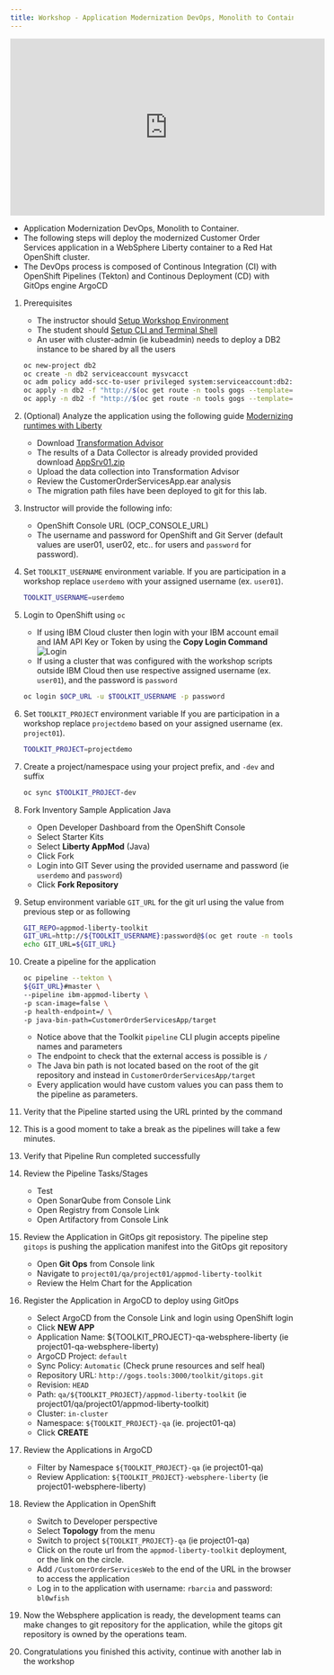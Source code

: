 ```yaml
---
title: Workshop - Application Modernization DevOps, Monolith to Container
---
```



<PageDescription>

<iframe width="560" height="315" src="https://www.youtube.com/embed/ss9joPm2M1U" frameborder="0" allow="accelerometer; autoplay; clipboard-write; encrypted-media; gyroscope; picture-in-picture" allowfullscreen></iframe>


- Application Modernization DevOps, Monolith to Container.
- The following steps will deploy the modernized Customer Order Services application in a WebSphere Liberty container to a Red Hat OpenShift cluster.
- The DevOps process is composed of Continous Integration (CI) with OpenShift Pipelines (Tekton) and Continous Deployment (CD) with GitOps engine ArgoCD

</PageDescription>

1. Prerequisites
    - The instructor should [Setup Workshop Environment](/workshop/setup)
    - The student should [Setup CLI and Terminal Shell](/workshop/terminal)
    - An user with cluster-admin (ie kubeadmin) needs to deploy a DB2 instance to be shared by all the users
    ```bash
    oc new-project db2
    oc create -n db2 serviceaccount mysvcacct
    oc adm policy add-scc-to-user privileged system:serviceaccount:db2:mysvcacct
    oc apply -n db2 -f "http://$(oc get route -n tools gogs --template='{{.spec.host}}')/toolkit/appmod-liberty-toolkit/raw/master/db2/db2-dc.yaml"
    oc apply -n db2 -f "http://$(oc get route -n tools gogs --template='{{.spec.host}}')/toolkit/appmod-liberty-toolkit/raw/master/db2/db2-service.yaml"
    ```

1. (Optional) Analyze the application using the following guide [Modernizing runtimes with Liberty](https://ibm-cloud-architecture.github.io/modernization-playbook/applications/liberty/liberty-analyze)
    - Download [Transformation Advisor](https://www.ibm.com/garage/method/practices/learn/ibm-transformation-advisor/)
    - The results of a Data Collector is already provided provided download <a href="/AppSrv01.zip" target="_blank">AppSrv01.zip</a>
    - Upload the data collection into Transformation Advisor
    - Review the CustomerOrderServicesApp.ear analysis
    - The migration path files have been deployed to git for this lab.

1. Instructor will provide the following info:
    - OpenShift Console URL (OCP_CONSOLE_URL)
    - The username and password for OpenShift and Git Server (default values are user01, user02, etc.. for users and `password` for password).

1. Set `TOOLKIT_USERNAME` environment variable.
   If you are participation in a workshop replace `userdemo` with your assigned username (ex. `user01`).
    ```bash
    TOOLKIT_USERNAME=userdemo
    ```
1. Login to OpenShift using `oc`
    - If using IBM Cloud cluster then login with your IBM account email and IAM API Key or Token by using the **Copy Login Command**
        ![Login](../images/login.jpg)
    - If using a cluster that was configured with the workshop scripts outside IBM Cloud then use respective assigned username (ex. `user01`), and the password is `password`
    ```bash
    oc login $OCP_URL -u $TOOLKIT_USERNAME -p password
    ```

1. Set `TOOLKIT_PROJECT` environment variable
   If you are participation in a workshop replace `projectdemo` based on your assigned username (ex. `project01`).
    ```bash
    TOOLKIT_PROJECT=projectdemo
    ```

1. Create a project/namespace using your project prefix, and `-dev` and suffix
    ```bash
    oc sync $TOOLKIT_PROJECT-dev
    ```

1. Fork Inventory Sample Application Java
    - Open Developer Dashboard from the OpenShift Console
    - Select Starter Kits
    - Select **Liberty AppMod** (Java)
    - Click Fork
    - Login into GIT Sever using the provided username and password (ie `userdemo` and `password`)
    - Click **Fork Repository**

1. Setup environment variable `GIT_URL` for the git url using the value from previous step or as following
    ```bash
    GIT_REPO=appmod-liberty-toolkit
    GIT_URL=http://${TOOLKIT_USERNAME}:password@$(oc get route -n tools gogs --template='{{.spec.host}}')/${TOOLKIT_USERNAME}/${GIT_REPO}
    echo GIT_URL=${GIT_URL}
    ```

1. Create a pipeline for the application
    ```bash
    oc pipeline --tekton \
    ${GIT_URL}#master \
    --pipeline ibm-appmod-liberty \
    -p scan-image=false \
    -p health-endpoint=/ \
    -p java-bin-path=CustomerOrderServicesApp/target
    ```
    - Notice above that the Toolkit `pipeline` CLI plugin accepts pipeline names and parameters
    - The endpoint to check that the external access is possible is `/`
    - The Java bin path is not located based on the root of the git repository and instead in `CustomerOrderServicesApp/target`
    - Every application would have custom values you can pass them to the pipeline as parameters.

1. Verity that the Pipeline started using the URL printed by the command

1. This is a good moment to take a break as the pipelines will take a few minutes.

1. Verify that Pipeline Run completed successfully

1. Review the Pipeline Tasks/Stages
    - Test
    - Open SonarQube from Console Link
    - Open Registry from Console Link
    - Open Artifactory from Console Link

1. Review the Application in GitOps git reposistory. The pipeline step `gitops` is pushing the application manifest into the GitOps git repository
    - Open **Git Ops** from Console link
    - Navigate to `project01/qa/project01/appmod-liberty-toolkit`
    - Review the Helm Chart for the Application

1. Register the Application in ArgoCD to deploy using GitOps
    - Select ArgoCD from the Console Link and login using OpenShift login
    - Click **NEW APP**
    - Application Name: ${TOOLKIT_PROJECT}-qa-websphere-liberty (ie project01-qa-websphere-liberty)
    - ArgoCD Project: `default`
    - Sync Policy: `Automatic` (Check prune resources and self heal)
    - Repository URL: `http://gogs.tools:3000/toolkit/gitops.git`
    - Revision: `HEAD`
    - Path: `qa/${TOOLKIT_PROJECT}/appmod-liberty-toolkit` (ie project01/qa/project01/appmod-liberty-toolkit)
    - Cluster: `in-cluster`
    - Namespace: `${TOOLKIT_PROJECT}-qa` (ie. project01-qa)
    - Click **CREATE**

1. Review the Applications in ArgoCD
    - Filter by Namespace `${TOOLKIT_PROJECT}-qa` (ie project01-qa)
    - Review Application: `${TOOLKIT_PROJECT}-websphere-liberty` (ie project01-websphere-liberty)

1. Review the Application in OpenShift
    - Switch to Developer perspective
    - Select **Topology** from the menu
    - Switch to project `${TOOLKIT_PROJECT}-qa` (ie project01-qa)
    - Click on the route url from the `appmod-liberty-toolkit` deployment, or the link on the circle.
    - Add `/CustomerOrderServicesWeb` to the end of the URL in the browser to access the application
    - Log in to the application with username: `rbarcia` and password: `bl0wfish`

1. Now the Websphere application is ready, the development teams can make changes to git repository for the application, while the gitops git repository is owned by the operations team.

1. Congratulations you finished this activity, continue with another lab in the workshop
